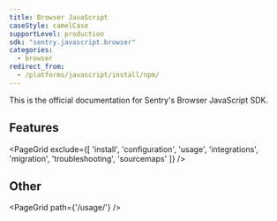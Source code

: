 ```yaml
---
title: Browser JavaScript
caseStyle: camelCase
supportLevel: production
sdk: "sentry.javascript.browser"
categories:
  - browser
redirect_from:
  - /platforms/javascript/install/npm/
---
```


This is the official documentation for Sentry's Browser JavaScript SDK.

## Features

<PageGrid exclude={[
  'install',
  'configuration',
  'usage',
  'integrations',
  'migration',
  'troubleshooting',
  'sourcemaps'
]} />

## Other

<PageGrid path={'/usage/'} />
